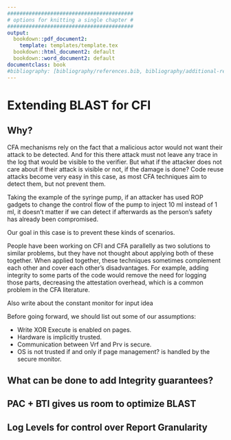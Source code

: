 ```yaml
---
#########################################
# options for knitting a single chapter #
#########################################
output:
  bookdown::pdf_document2:
    template: templates/template.tex
  bookdown::html_document2: default
  bookdown::word_document2: default
documentclass: book
#bibliography: [bibliography/references.bib, bibliography/additional-references.bib]
---
```


# Extending BLAST for CFI

\minitoc <!-- this will include a mini table of contents-->

## Why?

CFA mechanisms rely on the fact that a malicious actor would not want their attack 
to be detected. And for this there attack must not leave any trace in the log that 
would be visible to the verifier. But what if the attacker does not care about if 
their attack is visible or not, if the damage is done? Code reuse attacks become 
very easy in this case, as most CFA techniques aim to detect them, but not prevent them.

Taking the example of the syringe pump, if an attacker has used ROP gadgets to 
change the control flow of the pump to inject 10 ml instead of 1 ml, it doesn't 
matter if we can detect if afterwards as the person's safety has already been compromised.

Our goal in this case is to prevent these kinds of scenarios.

People have been working on CFI and CFA parallelly as two solutions to similar 
problems, but they have not thought about applying both of these together. 
When applied together, these techniques sometimes complement each other and cover 
each other's disadvantages. For example, adding integrity to some parts of the 
code would remove the need for logging those parts, decreasing the attestation 
overhead, which is a common problem in the CFA literature. 

[Also write about the constant monitor for input idea]{highlight="pink"} 

Before going forward, we should list out some of our assumptions:

- Write XOR Execute is enabled on pages.
- Hardware is implicitly trusted.
- Communication between Vrf and Prv is secure.
- OS is not trusted if and only if [page management?]{highlight="pink"} is handled
by the secure monitor.

## What can be done to add Integrity guarantees?

## PAC + BTI gives us room to optimize BLAST

## Log Levels for control over Report Granularity
